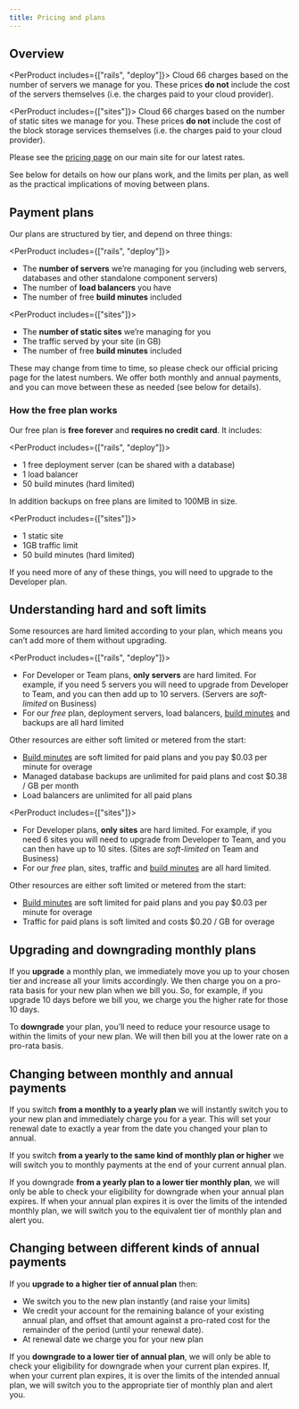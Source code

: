 ```yaml
---
title: Pricing and plans
---
```


## Overview

<PerProduct includes={["rails", "deploy"]}>
Cloud 66 charges based on the number of servers we manage for you. These prices **do not** include the cost of the servers themselves (i.e. the charges paid to your cloud provider).
</PerProduct>

<PerProduct includes={["sites"]}>
Cloud 66 charges based on the number of static sites we manage for you. These prices **do not** include the cost of the block storage services themselves (i.e. the charges paid to your cloud provider).
</PerProduct>

Please see the [pricing page](https://www.cloud66.com/pricing) on our main site for our latest rates.

See below for details on how our plans work, and the limits per plan, as well as the practical implications of moving between plans. 

## Payment plans

Our plans are structured by tier, and depend on three things:

<PerProduct includes={["rails", "deploy"]}>
- The **number of servers** we’re managing for you (including web servers, databases and other standalone component servers)
- The number of **load balancers** you have
- The number of free **build minutes** included
</PerProduct>

<PerProduct includes={["sites"]}>
- The **number of static sites** we’re managing for you 
- The traffic served by your site (in GB)
- The number of free **build minutes** included
</PerProduct>

These may change from time to time, so please check our official pricing page for the latest numbers. We offer both monthly and annual payments, and you can move between these as needed (see below for details).

### How the free plan works

Our free plan is **free forever** and **requires no credit card**. It includes:

<PerProduct includes={["rails", "deploy"]}>
- 1 free deployment server (can be shared with a database)
- 1 load balancer
- 50 build minutes (hard limited)

In addition backups on free plans are limited to 100MB in size. 
</PerProduct>

<PerProduct includes={["sites"]}>
- 1 static site
- 1GB traffic limit
- 50 build minutes (hard limited)
</PerProduct>

If you need more of any of these things, you will need to upgrade to the Developer plan.

## Understanding hard and soft limits

Some resources are hard limited according to your plan, which means you can’t add more of them without upgrading. 

<PerProduct includes={["rails", "deploy"]}>
- For Developer or Team plans, **only servers** are hard limited. For example, if you need 5 servers you will need to upgrade from Developer to Team, and you can then add up to 10 servers. (Servers are *soft-limited* on Business)
- For our *free* plan, deployment servers, load balancers, [build minutes](/docs/account/build-minutes) and backups are all hard limited

Other resources are either soft limited or metered from the start: 

- [Build minutes](/docs/account/build-minutes) are soft limited for paid plans and you pay $0.03 per minute for overage
- Managed database backups are unlimited for paid plans and cost $0.38 / GB per month
- Load balancers are unlimited for all paid plans

</PerProduct>

<PerProduct includes={["sites"]}>
- For Developer plans, **only sites** are hard limited. For example, if you need 6 sites you will need to upgrade from Developer to Team, and you can then have up to 10 sites. (Sites are *soft-limited* on Team and Business)
- For our *free* plan, sites, traffic and [build minutes](/docs/account/build-minutes) are all hard limited.

Other resources are either soft limited or metered from the start: 

- [Build minutes](/docs/account/build-minutes) are soft limited for paid plans and you pay $0.03 per minute for overage
- Traffic for paid plans is soft limited and costs $0.20 / GB for overage
</PerProduct>


## Upgrading and downgrading monthly plans

If you **upgrade** a monthly plan, we immediately move you up to your chosen tier and increase all your limits accordingly. We then charge you on a pro-rata basis for your new plan when we bill you. So, for example, if you upgrade 10 days before we bill you, we charge you the higher rate for those 10 days. 

To **downgrade** your plan, you’ll need to reduce your resource usage to within the limits of your new plan. We will then bill you at the lower rate on a pro-rata basis. 

## Changing between monthly and annual payments

If you switch **from a monthly to a yearly plan** we will instantly switch you to your new plan and immediately charge you for a year. This will set your renewal date to exactly a year from the date you changed your plan to annual.

If you switch **from a yearly to the same kind of monthly plan or higher** we will switch you to monthly payments at the end of your current annual plan.

If you downgrade **from a yearly plan to a lower tier monthly plan**, we will only be able to check your eligibility for downgrade when your annual plan expires. If when your annual plan expires it is over the limits of the intended monthly plan, we will switch you to the equivalent tier of monthly plan and alert you. 

## Changing between different kinds of annual payments

If you **upgrade to a higher tier of annual plan** then:

- We switch you to the new plan instantly (and raise your limits)
- We credit your account for the remaining balance of your existing annual plan, and offset that amount against a pro-rated cost for the remainder of the period (until your renewal date).
- At renewal date we charge you for your new plan

If you **downgrade to a lower tier of annual plan**, we will only be able to check your eligibility for downgrade when your current plan expires. If, when your current plan expires, it is over the limits of the intended annual plan, we will switch you to the appropriate tier of monthly plan and alert you.